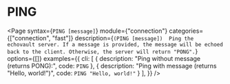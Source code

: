 # PING

<Page 
  syntax={`PING [message]`}
  module={"connection"}
  categories={["connection", "fast"]}
  description={`(PING [message]) 
Ping the echovault server. If a message is provided, the message will be echoed back to the client.
Otherwise, the server will return "PONG".`}
  options={[]}
  examples={{
    cli: [
      { 
        description: "Ping without message (returns PONG):", 
        code: `PING`
      },
      {
        description: "Ping with message (returns \"Hello, world!\")",
        code: `PING "Hello, world!"`
      }
    ],
  }}
/>